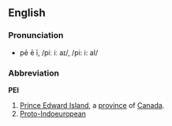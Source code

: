 ==English==
===Pronunciation===
*pē ē ī, /piː iː aɪ/, /pi: i: aI/

===Abbreviation===
'''PEI'''

# [[Prince Edward Island]], a [[province]] of [[Canada]].
#[[Proto-Indoeuropean]]